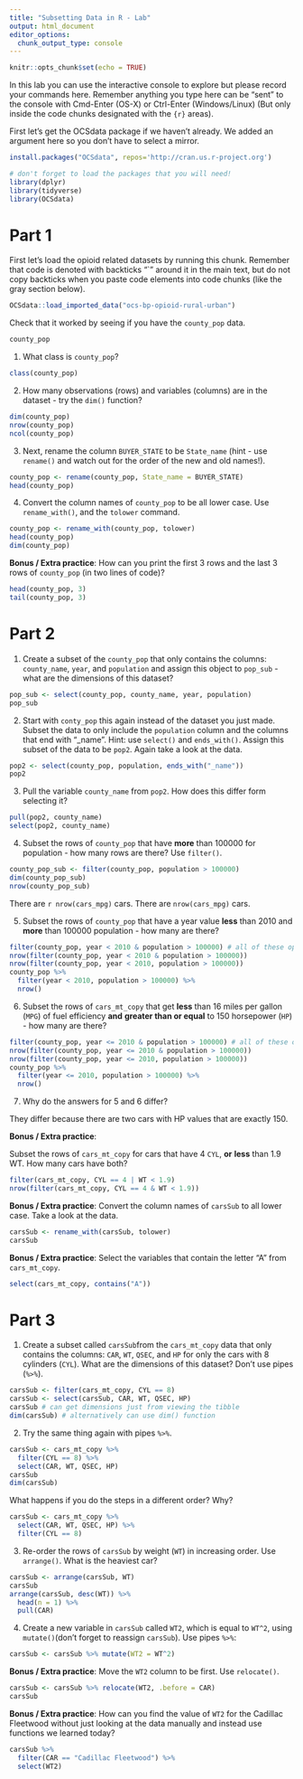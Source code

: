 ```yaml
---
title: "Subsetting Data in R - Lab"
output: html_document
editor_options: 
  chunk_output_type: console
---
```


```r
knitr::opts_chunk$set(echo = TRUE)
```

In this lab you can use the interactive console to explore but please record your commands here.  Remember anything you type here can be "sent" to the console with Cmd-Enter (OS-X) or Ctrl-Enter (Windows/Linux) (But only inside the code chunks designated with the ```{r}``` areas).

First let's get the OCSdata package if we haven't already. We added an argument here so you don't have to select a mirror. 

```r
install.packages("OCSdata", repos='http://cran.us.r-project.org')
```

```r
# don't forget to load the packages that you will need!
library(dplyr)
library(tidyverse)
library(OCSdata)
```

# Part 1

First let's load the opioid related datasets by running this chunk. Remember that code is denoted with backticks "`" around it in the main text, but do not copy backticks when you paste code elements into code chunks (like the gray section below). 

```r
OCSdata::load_imported_data("ocs-bp-opioid-rural-urban")
```

Check that it worked by seeing if you have the `county_pop` data.

```r
county_pop
```


1. What class is `county_pop`?

```r
class(county_pop)
```

2. How many observations (rows) and variables (columns) are in the dataset - try the `dim()` function?

```r
dim(county_pop)
nrow(county_pop)
ncol(county_pop)
```

3.  Next, rename the column `BUYER_STATE`  to be `State_name` (hint - use `rename()` and watch out for the order of the new and old names!). 

```r
county_pop <- rename(county_pop, State_name = BUYER_STATE)
head(county_pop)
```

4. Convert the column names of `county_pop` to be all lower case. Use `rename_with()`, and the `tolower` command.

```r
county_pop <- rename_with(county_pop, tolower)
head(county_pop)
dim(county_pop)
```


**Bonus / Extra practice**: How can you print the first 3 rows and the last 3 rows of `county_pop` (in two lines of code)?

```r
head(county_pop, 3)
tail(county_pop, 3)
```

# Part 2

1. Create a subset of the `county_pop` that only contains the columns: `county_name`, `year`, and `population` and assign this object to `pop_sub` - what are the dimensions of this dataset?

```r
pop_sub <- select(county_pop, county_name, year, population)
pop_sub
```

2. Start with `conty_pop` this again instead of the dataset you just made. Subset the data to only include the `population` column and the columns that end with "_name". Hint: use  `select()` and `ends_with()`. Assign this subset of the data to be `pop2`. Again take a look at the data.

```r
pop2 <- select(county_pop, population, ends_with("_name"))
pop2
```

3. Pull the variable `county_name` from `pop2`. How does this differ form selecting it?

```r
pull(pop2, county_name)
select(pop2, county_name)
```

4. Subset the rows of `county_pop` that have **more** than 100000 for population - how many rows are there? Use `filter()`.

```r
county_pop_sub <- filter(county_pop, population > 100000)
dim(county_pop_sub)
nrow(county_pop_sub)

```

There are `r nrow(cars_mpg)` cars. 
There are `nrow(cars_mpg)` cars. 


5. Subset the rows of `county_pop` that have a year value **less** than 2010 and **more** than 100000 population - how many are there?

```r
filter(county_pop, year < 2010 & population > 100000) # all of these options work
nrow(filter(county_pop, year < 2010 & population > 100000))
nrow(filter(county_pop, year < 2010, population > 100000))
county_pop %>%
  filter(year < 2010, population > 100000) %>%
  nrow()
```


6. Subset the rows of `cars_mt_copy` that get **less** than 16 miles per gallon (`MPG`) of fuel efficiency **and** **greater than or equal** to 150 horsepower (`HP`) - how many are there?

```r
filter(county_pop, year <= 2010 & population > 100000) # all of these options work
nrow(filter(county_pop, year <= 2010 & population > 100000))
nrow(filter(county_pop, year <= 2010, population > 100000))
county_pop %>%
  filter(year <= 2010, population > 100000) %>%
  nrow()
```

7. Why do the answers for 5 and 6 differ?

They differ because there are two cars with HP values that are exactly 150.

**Bonus / Extra practice**:

Subset the rows of `cars_mt_copy` for cars that have 4 `CYL`,  **or** **less** than 1.9 WT.
How many cars have both?

```r
filter(cars_mt_copy, CYL == 4 | WT < 1.9)
nrow(filter(cars_mt_copy, CYL == 4 & WT < 1.9))
```

**Bonus / Extra practice**: Convert the column names of `carsSub` to all lower case. Take a look at the data.

```r
carsSub <- rename_with(carsSub, tolower)
carsSub
```


**Bonus / Extra practice**: Select the variables that contain the letter "A" from `cars_mt_copy`.

```r
select(cars_mt_copy, contains("A"))
```

# Part 3

1. Create a subset called `carsSub`from the `cars_mt_copy` data that only contains the columns:
`CAR`,	`WT`, `QSEC`, and `HP` for only the cars with 8 cylinders (`CYL`).
	What are the dimensions of this dataset? Don't use pipes (`%>%`).

```r
carsSub <- filter(cars_mt_copy, CYL == 8)
carsSub <- select(carsSub, CAR, WT, QSEC, HP)
carsSub # can get dimensions just from viewing the tibble
dim(carsSub) # alternatively can use dim() function
```

2. Try the same thing again with pipes `%>%`.

```r
carsSub <- cars_mt_copy %>%
  filter(CYL == 8) %>%
  select(CAR, WT, QSEC, HP)
carsSub
dim(carsSub)
```

What happens if you do the steps in a different order? Why?

```r
carsSub <- cars_mt_copy %>%
  select(CAR, WT, QSEC, HP) %>%
  filter(CYL == 8)
```

3. Re-order the rows of `carsSub` by weight (`WT`) in increasing order. Use `arrange()`. What is the heaviest car?

```r
carsSub <- arrange(carsSub, WT)
carsSub
arrange(carsSub, desc(WT)) %>%
  head(n = 1) %>%
  pull(CAR)
```


4. Create a new variable in `carsSub` called `WT2`, which  is equal to `WT^2`, using `mutate()`(don't forget to reassign `carsSub`). Use pipes `%>%`:

```r
carsSub <- carsSub %>% mutate(WT2 = WT^2)
```


**Bonus / Extra practice**: Move the `WT2` column to be first. Use `relocate()`.

```r
carsSub <- carsSub %>% relocate(WT2, .before = CAR)
carsSub
```

**Bonus / Extra practice**: How can you find the value of `WT2` for the Cadillac Fleetwood without just looking at the data manually and instead use functions we learned today?

```r
carsSub %>%
  filter(CAR == "Cadillac Fleetwood") %>%
  select(WT2)
```
